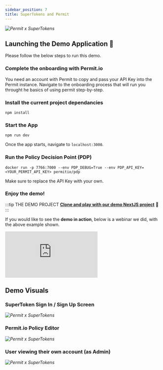 ```yaml
---
sidebar_position: 7
title: SuperTokens and Permit
---
```


_![Permit x SuperTokens](/img/integrations/supertokens/permit-x-supertokens.png)_

## Launching the Demo Application 🚀

Please follow the below steps to run this demo.

### Complete the onboarding with Permit.io

You need an account with Permit to copy and pass your API Key into the Permit instance.
Navigate to the onboarding process that will run you throught he basics of using permit step-by-step.

### Install the current project dependancies

```
npm install
```

### Start the App

```
npm run dev
```

Once the app starts, navigate to `localhost:3000`.

### Run the Policy Decision Point (PDP)

```
docker run -p 7766:7000 --env PDP_DEBUG=True --env PDP_API_KEY=<YOUR_PERMIT_API_KEY> permitio/pdp
```

Make sure to replace the API Key with your own.

### Enjoy the demo!

:::tip THE DEMO PROJECT
**[Clone and play with our demo NextJS project](https://github.com/filipermit/permit-x-supertokens)** 🚀
:::

If you would like to see the **demo in action**, below is a webinar we did, with the above example shown.

<div className="video-container">
	<iframe
		src="https://www.youtube.com/embed/6KaA_Jgj1LI"
		title="YouTube video player"
		frameBorder="0"
		allow="accelerometer; autoplay; clipboard-write; encrypted-media; gyroscope; picture-in-picture"
		allowFullScreen
	></iframe>
</div>

## Demo Visuals

### SuperToken Sign In / Sign Up Screen

_![Permit x SuperTokens](/img/integrations/supertokens/supertokens-1.png)_

### Permit.io Policy Editor

_![Permit x SuperTokens](/img/updated/supertokens/supertokens-1.png)_

### User viewing their own account (as Admin)

_![Permit x SuperTokens](/img/integrations/supertokens/supertokens-3.png)_
